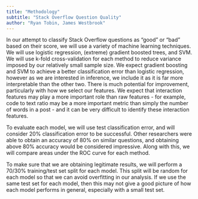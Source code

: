 ```yaml
---
title: "Methodology"
subtitle: "Stack Overflow Question Quality"
author: "Ryan Tobin, James Westbrook"
---
```


In our attempt to classify Stack Overflow questions as "good" or "bad" based on their score, we will use a variety of machine learning techniques. We will use logistic regression, (extreme) gradient boosted trees, and SVM. We will use k-fold cross-validation for each method to reduce variance imposed by our relatively small sample size. We expect gradient boosting and SVM to achieve a better classification error than logistic regression, however as we are interested in inference, we include it as it is far more interpretable than the other two. There is much potential for improvement, particularly with how we select our features. We expect that interaction features may play a more important role than raw features - for example, code to text ratio may be a more important metric than simply the number of words in a post - and it can be very difficult to identify these interaction features.

To evaluate each model, we will use test classification error, and will consider 20% classification error to be successful. Other researchers were able to obtain an accuracy of 80% on similar questions, and obtaining above 80% accuracy would be considered impressive. Along with this, we will compare areas under the ROC curve for each method.

To make sure that we are obtaining legitimate results, we will perform a 70/30% training/test set split for each model. This split will be random for each model so that we can avoid overfitting in our analysis. If we use the same test set for each model, then this may not give a good picture of how each model performs in general, especially with a small test set.

